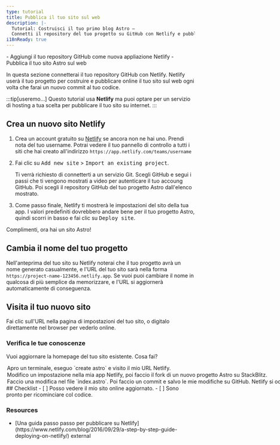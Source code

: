 ```yaml
---
type: tutorial
title: Pubblica il tuo sito sul web
description: |-
  Tutorial: Costruisci il tuo primo blog Astro —
  Connetti il repository del tuo progetto su GitHub con Netlify e pubblica sul web
i18nReady: true
---
```




<PreCheck>
  - Aggiungi il tuo repository GitHub come nuova appliazione Netlify
  - Pubblica il tuo sito Astro sul web
</PreCheck>

In questa sezione connetterai il tuo repository GitHub con Netlify. Netlify userà il tuo progetto per costruire e pubblicare online il tuo sito sul web ogni volta che farai un nuovo commit al tuo codice.

:::tip[useremo...]
Questo tutorial usa **Netlify** ma puoi optare per un servizio di hosting a tua scelta per pubblicare il tuo sito su internet. 
:::

## Crea un nuovo sito Netlify

1. Crea un account gratuito su [Netlify](https://netlify.com) se ancora non ne hai uno. 
    Prendi nota del tuo username. Potrai vedere il tuo pannello di controllo a tutti i siti che hai creato all'indirizzo `https://app.netlify.com/teams/username`

2. Fai clic su <kbd>Add new site</kbd> > <kbd>Import an existing project</kbd>. 

    Ti verrà richiesto di connetterti a un servizio Git. Scegli GitHub e segui i passi che ti vengono mostrati a video per autenticare il tuo accoung GitHub.
    Poi scegli il repository GitHub del tuo progetto Astro dall'elenco mostrato.

3. Come passo finale, Netlify ti mostrerà le impostazioni del sito della tua app. I valori predefiniti dovrebbero andare bene per il tuo progetto Astro, quindi scorri in basso e fai clic su <kbd>Deploy site</kbd>.

Complimenti, ora hai un sito Astro!

## Cambia il nome del tuo progetto

Nell'anteprima del tuo sito su Netlify noterai che il tuo progetto avrà un nome generato casualmente, e l'URL del tuo sito sarà nella forma `https://project-name-123456.netlify.app`. Se vuoi puoi cambiare il nome in qualcosa di più semplice da memorizzare, e l'URL si aggiornerà automaticamente di conseguenza.

## Visita il tuo nuovo sito

Fai clic sull'URL nella pagina di impostazioni del tuo sito, o digitalo direttamente nel browser per vederlo online.

<Box icon="question-mark">

### Verifica le tue conoscenze


Vuoi aggiornare la homepage del tuo sito esistente. Cosa fai? 

  <MultipleChoice>
    <Option>
      Apro un terminale, eseguo `create astro` e visito il mio URL Netlify.
    </Option>
    <Option>
      Modifico un impostazione nella mia app Netlify, poi faccio il fork di un nuovo progetto Astro su StackBlitz.
    </Option>
    <Option isCorrect>
      Faccio una modifica nel file `index.astro`. Poi faccio un commit e salvo le mie modifiche su GitHub. Netlify si occuperà di tutto il resto.
    </Option>
  </MultipleChoice>
 </Box>

<Box icon="check-list">
## Checklist

<Checklist>
- [ ] Posso vedere il mio sito online aggiornato.
- [ ] Sono pronto per ricominciare col codice.
</Checklist>
</Box>

### Resources

- <p>[Una guida passo passo per pubblicare su Netlify](https://www.netlify.com/blog/2016/09/29/a-step-by-step-guide-deploying-on-netlify/) <Badge>external</Badge></p>
